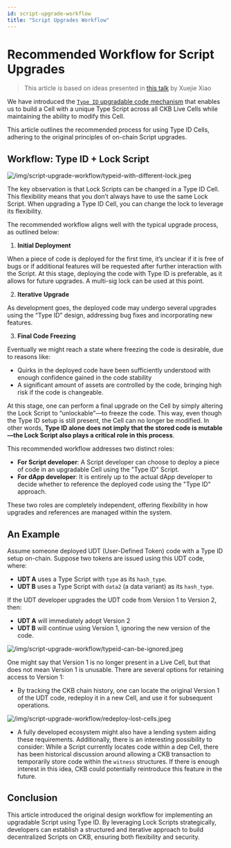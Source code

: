 ```yaml
---
id: script-upgrade-workflow
title: "Script Upgrades Workflow"
---
```


# Recommended Workflow for Script Upgrades

> This article is based on ideas presented in [this talk](https://blog.cryptape.com/reaching-design-consensus-on-ckb-script-execution-model) by Xuejie Xiao

We have introduced the [`Type ID` upgradable code mechanism](/docs/script/type-id) that enables us to build a Cell with a unique Type Script across all CKB Live Cells while maintaining the ability to modify this Cell.

This article outlines the recommended process for using Type ID Cells, adhering to the original principles of on-chain Script upgrades.

## Workflow: Type ID + Lock Script

![/img/script-upgrade-workflow/typeid-with-different-lock.jpeg](/img/script-upgrade-workflow/typeid-with-different-lock.jpeg)

The key observation is that Lock Scripts can be changed in a Type ID Cell. This flexibility means that you don’t always have to use the same Lock Script. When upgrading a Type ID Cell, you can change the lock to leverage its flexibility.

The recommended workflow aligns well with the typical upgrade process, as outlined below:

1. **Initial Deployment**

When a piece of code is deployed for the first time, it’s unclear if it is free of bugs or if additional features will be requested after further interaction with the Script. At this stage, deploying the code with Type ID is preferable, as it allows for future upgrades. A multi-sig lock can be used at this point.

2. **Iterative** **Upgrade**

As development goes, the deployed code may undergo several upgrades using the “Type ID” design, addressing bug fixes and incorporating new features.

3. **Final Code Freezing**

Eventually we might reach a state where freezing the code is desirable, due to reasons like:

- Quirks in the deployed code have been sufficiently understood with enough confidence gained in the code stability
- A significant amount of assets are controlled by the code, bringing high risk if the code is changeable.

At this stage, one can perform a final upgrade on the Cell by simply altering the Lock Script to “unlockable”—to freeze the code. This way, even though the Type ID setup is still present, the Cell can no longer be modified. In other words, **Type ID alone does not imply that the stored code is mutable—the Lock Script also plays a critical role in this process**.

This recommended workflow addresses two distinct roles:

- **For Script developer**: A Script developer can choose to deploy a piece of code in an upgradable Cell using the "Type ID" Script.
- **For dApp developer**: It is entirely up to the actual dApp developer to decide whether to reference the deployed code using the "Type ID" approach.

These two roles are completely independent, offering flexibility in how upgrades and references are managed within the system.

## An Example

Assume someone deployed UDT (User-Defined Token) code with a Type ID setup on-chain. Suppose two tokens are issued using this UDT code, where:

- **UDT A** uses a Type Script with `type` as its `hash_type`.
- **UDT B** uses a Type Script with `data2` (a data variant) as its `hash_type`.

If the UDT developer upgrades the UDT code from Version 1 to Version 2, then:

- **UDT A** will immediately adopt Version 2
- **UDT B** will continue using Version 1, ignoring the new version of the code.

![/img/script-upgrade-workflow/typeid-can-be-ignored.jpeg](/img/script-upgrade-workflow/typeid-can-be-ignored.jpeg)

One might say that Version 1 is no longer present in a Live Cell, but that does not mean Version 1 is unusable. There are several options for retaining access to Version 1:

- By tracking the CKB chain history, one can locate the original Version 1 of the UDT code, redeploy it in a new Cell, and use it for subsequent operations.

![/img/script-upgrade-workflow/redeploy-lost-cells.jpeg](/img/script-upgrade-workflow/redeploy-lost-cells.jpeg)

- A fully developed ecosystem might also have a lending system aiding these requirements.
  Additionally, there is an interesting possibility to consider: While a Script currently locates code within a dep Cell, there has been historical discussion around allowing a CKB transaction to temporarily store code within the `witness` structures. If there is enough interest in this idea, CKB could potentially reintroduce this feature in the future.

## Conclusion

This article introduced the original design workflow for implementing an upgradable Script using Type ID. By leveraging Lock Scripts strategically, developers can establish a structured and iterative approach to build decentralized Scripts on CKB, ensuring both flexibility and security.
